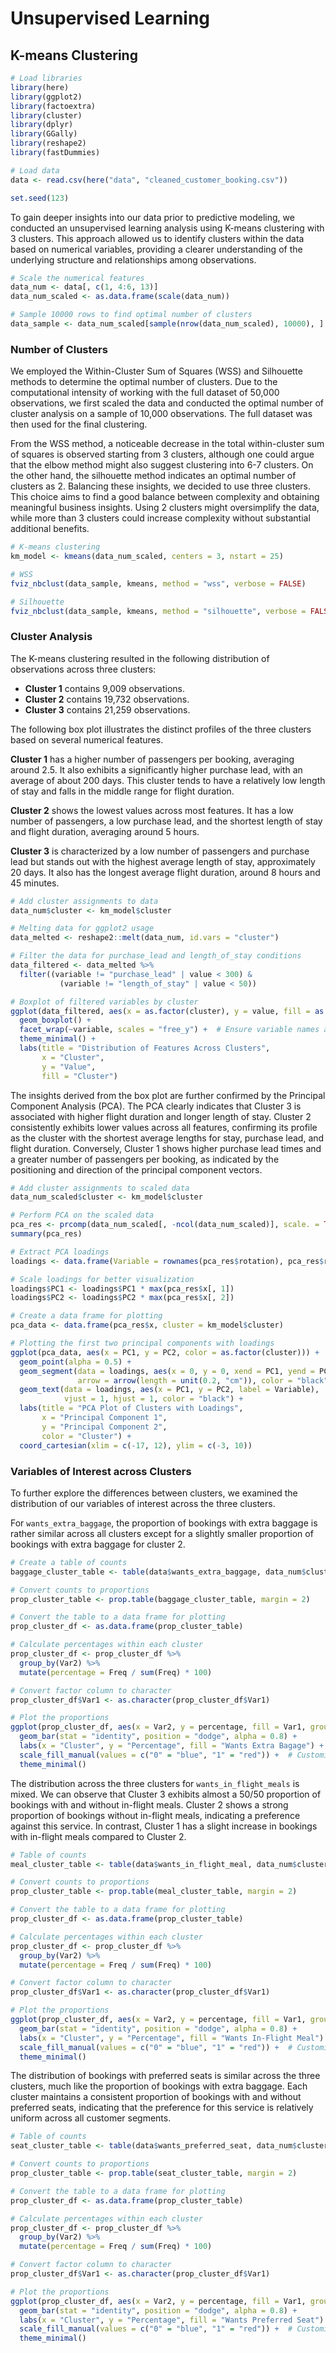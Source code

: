 # Unsupervised Learning

## K-means Clustering

```r

# Load libraries
library(here)
library(ggplot2)
library(factoextra)
library(cluster)
library(dplyr)
library(GGally)
library(reshape2)
library(fastDummies)

# Load data
data <- read.csv(here("data", "cleaned_customer_booking.csv"))

set.seed(123)
```

To gain deeper insights into our data prior to predictive modeling, we conducted an unsupervised learning analysis using K-means clustering with 3 clusters. This approach allowed us to identify clusters within the data based on numerical variables, providing a clearer understanding of the underlying structure and relationships among observations.

```r
# Scale the numerical features
data_num <- data[, c(1, 4:6, 13)]
data_num_scaled <- as.data.frame(scale(data_num))

# Sample 10000 rows to find optimal number of clusters
data_sample <- data_num_scaled[sample(nrow(data_num_scaled), 10000), ] 

```

### Number of Clusters

We employed the Within-Cluster Sum of Squares (WSS) and Silhouette methods to determine the optimal number of clusters. Due to the computational intensity of working with the full dataset of 50,000 observations, we first scaled the data and conducted the optimal number of cluster analysis on a sample of 10,000 observations. The full dataset was then used for the final clustering.

From the WSS method, a noticeable decrease in the total within-cluster sum of squares is observed starting from 3 clusters, although one could argue that the elbow method might also suggest clustering into 6-7 clusters. On the other hand, the silhouette method indicates an optimal number of clusters as 2. Balancing these insights, we decided to use three clusters. This choice aims to find a good balance between complexity and obtaining meaningful business insights. Using 2 clusters might oversimplify the data, while more than 3 clusters could increase complexity without substantial additional benefits.

```r

# K-means clustering
km_model <- kmeans(data_num_scaled, centers = 3, nstart = 25)

```

```r

# WSS
fviz_nbclust(data_sample, kmeans, method = "wss", verbose = FALSE)

```

```r

# Silhouette
fviz_nbclust(data_sample, kmeans, method = "silhouette", verbose = FALSE) 

```

### Cluster Analysis

The K-means clustering resulted in the following distribution of observations across three clusters:

- **Cluster 1** contains 9,009 observations.
- **Cluster 2** contains 19,732 observations.
- **Cluster 3** contains 21,259 observations.
    
The following box plot illustrates the distinct profiles of the three clusters based on several numerical features.

**Cluster 1** has a higher number of passengers per booking, averaging around 2.5. It also exhibits a significantly higher purchase lead, with an average of about 200 days. This cluster tends to have a relatively low length of stay and falls in the middle range for flight duration.

**Cluster 2** shows the lowest values across most features. It has a low number of passengers, a low purchase lead, and the shortest length of stay and flight duration, averaging around 5 hours.

**Cluster 3** is characterized by a low number of passengers and purchase lead but stands out with the highest average length of stay, approximately 20 days. It also has the longest average flight duration, around 8 hours and 45 minutes.

```r

# Add cluster assignments to data
data_num$cluster <- km_model$cluster

# Melting data for ggplot2 usage
data_melted <- reshape2::melt(data_num, id.vars = "cluster")

# Filter the data for purchase_lead and length_of_stay conditions
data_filtered <- data_melted %>%
  filter((variable != "purchase_lead" | value < 300) &
           (variable != "length_of_stay" | value < 50))

# Boxplot of filtered variables by cluster
ggplot(data_filtered, aes(x = as.factor(cluster), y = value, fill = as.factor(cluster))) +
  geom_boxplot() +
  facet_wrap(~variable, scales = "free_y") +  # Ensure variable names are correct for faceting
  theme_minimal() +
  labs(title = "Distribution of Features Across Clusters",
       x = "Cluster",
       y = "Value",
       fill = "Cluster")

```

The insights derived from the box plot are further confirmed by the Principal Component Analysis (PCA). The PCA clearly indicates that Cluster 3 is associated with higher flight duration and longer length of stay. Cluster 2 consistently exhibits lower values across all features, confirming its profile as the cluster with the shortest average lengths for stay, purchase lead, and flight duration. Conversely, Cluster 1 shows higher purchase lead times and a greater number of passengers per booking, as indicated by the positioning and direction of the principal component vectors.

```r
# Add cluster assignments to scaled data
data_num_scaled$cluster <- km_model$cluster

# Perform PCA on the scaled data
pca_res <- prcomp(data_num_scaled[, -ncol(data_num_scaled)], scale. = TRUE)
summary(pca_res)

# Extract PCA loadings
loadings <- data.frame(Variable = rownames(pca_res$rotation), pca_res$rotation)

# Scale loadings for better visualization
loadings$PC1 <- loadings$PC1 * max(pca_res$x[, 1])
loadings$PC2 <- loadings$PC2 * max(pca_res$x[, 2])

# Create a data frame for plotting
pca_data <- data.frame(pca_res$x, cluster = km_model$cluster)

# Plotting the first two principal components with loadings
ggplot(pca_data, aes(x = PC1, y = PC2, color = as.factor(cluster))) +
  geom_point(alpha = 0.5) +
  geom_segment(data = loadings, aes(x = 0, y = 0, xend = PC1, yend = PC2), 
               arrow = arrow(length = unit(0.2, "cm")), color = "black") +
  geom_text(data = loadings, aes(x = PC1, y = PC2, label = Variable), 
            vjust = 1, hjust = 1, color = "black") +
  labs(title = "PCA Plot of Clusters with Loadings",
       x = "Principal Component 1",
       y = "Principal Component 2",
       color = "Cluster") +
  coord_cartesian(xlim = c(-17, 12), ylim = c(-3, 10))
```


### Variables of Interest across Clusters

To further explore the differences between clusters, we examined the distribution of our variables of interest across the three clusters. 

For `wants_extra_baggage`, the proportion of bookings with extra baggage is rather similar across all clusters except for a slightly smaller proportion of bookings with extra baggage for cluster 2.

```r
# Create a table of counts
baggage_cluster_table <- table(data$wants_extra_baggage, data_num$cluster)

# Convert counts to proportions
prop_cluster_table <- prop.table(baggage_cluster_table, margin = 2)

# Convert the table to a data frame for plotting
prop_cluster_df <- as.data.frame(prop_cluster_table)

# Calculate percentages within each cluster
prop_cluster_df <- prop_cluster_df %>%
  group_by(Var2) %>%
  mutate(percentage = Freq / sum(Freq) * 100)

# Convert factor column to character
prop_cluster_df$Var1 <- as.character(prop_cluster_df$Var1)

# Plot the proportions
ggplot(prop_cluster_df, aes(x = Var2, y = percentage, fill = Var1, group = Var1)) +
  geom_bar(stat = "identity", position = "dodge", alpha = 0.8) +
  labs(x = "Cluster", y = "Percentage", fill = "Wants Extra Bagage") +
  scale_fill_manual(values = c("0" = "blue", "1" = "red")) +  # Customize fill colors if needed
  theme_minimal()
```

The distribution across the three clusters for `wants_in_flight_meals` is mixed. We can observe that Cluster 3 exhibits almost a 50/50 proportion of bookings with and without in-flight meals. Cluster 2 shows a strong proportion of bookings without in-flight meals, indicating a preference against this service. In contrast, Cluster 1 has a slight increase in bookings with in-flight meals compared to Cluster 2.

```r
# Table of counts
meal_cluster_table <- table(data$wants_in_flight_meal, data_num$cluster)

# Convert counts to proportions
prop_cluster_table <- prop.table(meal_cluster_table, margin = 2)

# Convert the table to a data frame for plotting
prop_cluster_df <- as.data.frame(prop_cluster_table)

# Calculate percentages within each cluster
prop_cluster_df <- prop_cluster_df %>%
  group_by(Var2) %>%
  mutate(percentage = Freq / sum(Freq) * 100)

# Convert factor column to character
prop_cluster_df$Var1 <- as.character(prop_cluster_df$Var1)

# Plot the proportions
ggplot(prop_cluster_df, aes(x = Var2, y = percentage, fill = Var1, group = Var1)) +
  geom_bar(stat = "identity", position = "dodge", alpha = 0.8) +
  labs(x = "Cluster", y = "Percentage", fill = "Wants In-Flight Meal") +
  scale_fill_manual(values = c("0" = "blue", "1" = "red")) +  # Customize fill colors if needed
  theme_minimal()
```

The distribution of bookings with preferred seats is similar across the three clusters, much like the proportion of bookings with extra baggage. Each cluster maintains a consistent proportion of bookings with and without preferred seats, indicating that the preference for this service is relatively uniform across all customer segments.

```r

# Table of counts
seat_cluster_table <- table(data$wants_preferred_seat, data_num$cluster)

# Convert counts to proportions
prop_cluster_table <- prop.table(seat_cluster_table, margin = 2)

# Convert the table to a data frame for plotting
prop_cluster_df <- as.data.frame(prop_cluster_table)

# Calculate percentages within each cluster
prop_cluster_df <- prop_cluster_df %>%
  group_by(Var2) %>%
  mutate(percentage = Freq / sum(Freq) * 100)

# Convert factor column to character
prop_cluster_df$Var1 <- as.character(prop_cluster_df$Var1)

# Plot the proportions
ggplot(prop_cluster_df, aes(x = Var2, y = percentage, fill = Var1, group = Var1)) +
  geom_bar(stat = "identity", position = "dodge", alpha = 0.8) +
  labs(x = "Cluster", y = "Percentage", fill = "Wants Preferred Seat") +
  scale_fill_manual(values = c("0" = "blue", "1" = "red")) +  # Customize fill colors if needed
  theme_minimal()
```

